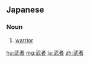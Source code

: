 ==Japanese==
{{ja-kanjitab|む|しゃ|yomi=o}}

===Noun===
{{ja-noun|むしゃ}}

# [[warrior]]

[[hu:武者]]
[[mg:武者]]
[[ja:武者]]
[[zh:武者]]